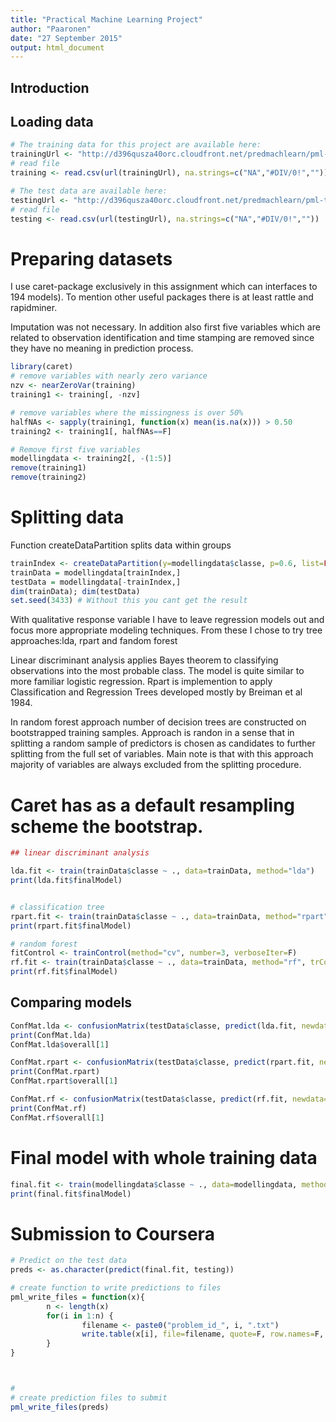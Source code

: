 ```yaml
---
title: "Practical Machine Learning Project"
author: "Paaronen"
date: "27 September 2015"
output: html_document
---
```


## Introduction

## Loading data


```r
# The training data for this project are available here:
trainingUrl <- "http://d396qusza40orc.cloudfront.net/predmachlearn/pml-training.csv"
# read file
training <- read.csv(url(trainingUrl), na.strings=c("NA","#DIV/0!",""))

# The test data are available here:
testingUrl <- "http://d396qusza40orc.cloudfront.net/predmachlearn/pml-testing.csv"
# read file
testing <- read.csv(url(testingUrl), na.strings=c("NA","#DIV/0!",""))

```


# Preparing datasets

I use caret-package exclusively in this assignment which can interfaces to
 194 models). To mention other useful packages there is at least  rattle and rapidminer. 


Imputation was not necessary.
In addition also first five variables which are related to observation identification and time stamping are removed since they have no meaning in prediction process. 


```r
library(caret)
# remove variables with nearly zero variance
nzv <- nearZeroVar(training)
training1 <- training[, -nzv]

# remove variables where the missingness is over 50% 
halfNAs <- sapply(training1, function(x) mean(is.na(x))) > 0.50
training2 <- training1[, halfNAs==F]

# Remove first five variables
modellingdata <- training2[, -(1:5)]
remove(training1)
remove(training2)

```






# Splitting data
Function createDataPartition splits data within groups 
```r
trainIndex <- createDataPartition(y=modellingdata$classe, p=0.6, list=FALSE)
trainData = modellingdata[trainIndex,]
testData = modellingdata[-trainIndex,]
dim(trainData); dim(testData)
set.seed(3433) # Without this you cant get the result

```






With qualitative response variable I have to leave regression models out
and focus more appropriate modeling techniques. From these I chose to try 
tree approaches:lda, rpart and fandom forest

Linear discriminant analysis applies Bayes theorem to classifying observations into the most probable class. The model is quite similar to more familiar logistic regression. Rpart is implemention to apply Classification and Regression Trees developed mostly by Breiman et al 1984. 

In random forest approach number of decision trees are constructed on bootstrapped training samples. Approach is randon in a sense that in splitting a random sample of predictors is chosen as candidates to further splitting from the full set of variables. Main note is that with this approach majority of variables are always excluded from the splitting procedure.   

# Caret has as a default resampling scheme the bootstrap.
```r
## linear discriminant analysis

lda.fit <- train(trainData$classe ~ ., data=trainData, method="lda")
print(lda.fit$finalModel)


# classification tree
rpart.fit <- train(trainData$classe ~ ., data=trainData, method="rpart")
print(rpart.fit$finalModel)

# random forest
fitControl <- trainControl(method="cv", number=3, verboseIter=F)
rf.fit <- train(trainData$classe ~ ., data=trainData, method="rf", trControl=fitControl)
print(rf.fit$finalModel)

```



## Comparing models

```r
ConfMat.lda <- confusionMatrix(testData$classe, predict(lda.fit, newdata=testData))
print(ConfMat.lda)
ConfMat.lda$overall[1]

ConfMat.rpart <- confusionMatrix(testData$classe, predict(rpart.fit, newdata=testData))
print(ConfMat.rpart)
ConfMat.rpart$overall[1]

ConfMat.rf <- confusionMatrix(testData$classe, predict(rf.fit, newdata=testData))
print(ConfMat.rf)
ConfMat.rf$overall[1]


```


# Final model with whole training data

```r
final.fit <- train(modellingdata$classe ~ ., data=modellingdata, method="rf", trControl=fitControl)
print(final.fit$finalModel)

```


# Submission to Coursera

```r

# Predict on the test data
preds <- as.character(predict(final.fit, testing))

# create function to write predictions to files
pml_write_files = function(x){
        n <- length(x)
        for(i in 1:n) {
                filename <- paste0("problem_id_", i, ".txt")
                write.table(x[i], file=filename, quote=F, row.names=F, col.names=F)
        }
} 



#
# create prediction files to submit
pml_write_files(preds)

```


